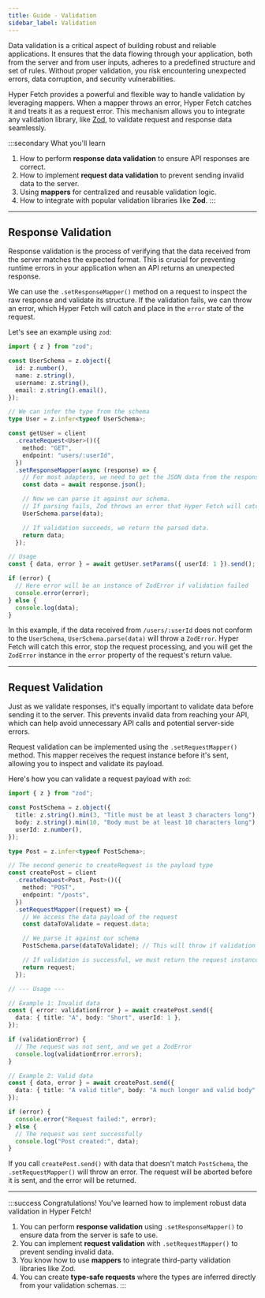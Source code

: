 ```yaml
---
title: Guide - Validation
sidebar_label: Validation
---
```


Data validation is a critical aspect of building robust and reliable applications. It ensures that the data flowing
through your application, both from the server and from user inputs, adheres to a predefined structure and set of rules.
Without proper validation, you risk encountering unexpected errors, data corruption, and security vulnerabilities.

Hyper Fetch provides a powerful and flexible way to handle validation by leveraging mappers. When a mapper throws an
error, Hyper Fetch catches it and treats it as a request error. This mechanism allows you to integrate any validation
library, like [Zod](https://zod.dev/), to validate request and response data seamlessly.

:::secondary What you'll learn

1.  How to perform **response data validation** to ensure API responses are correct.
2.  How to implement **request data validation** to prevent sending invalid data to the server.
3.  Using **mappers** for centralized and reusable validation logic.
4.  How to integrate with popular validation libraries like **Zod**. :::

---

## Response Validation

Response validation is the process of verifying that the data received from the server matches the expected format. This
is crucial for preventing runtime errors in your application when an API returns an unexpected response.

We can use the `.setResponseMapper()` method on a request to inspect the raw response and validate its structure. If the
validation fails, we can throw an error, which Hyper Fetch will catch and place in the `error` state of the request.

Let's see an example using `zod`:

```ts
import { z } from "zod";

const UserSchema = z.object({
  id: z.number(),
  name: z.string(),
  username: z.string(),
  email: z.string().email(),
});

// We can infer the type from the schema
type User = z.infer<typeof UserSchema>;

const getUser = client
  .createRequest<User>()({
    method: "GET",
    endpoint: "users/:userId",
  })
  .setResponseMapper(async (response) => {
    // For most adapters, we need to get the JSON data from the response
    const data = await response.json();

    // Now we can parse it against our schema.
    // If parsing fails, Zod throws an error that Hyper Fetch will catch.
    UserSchema.parse(data);

    // If validation succeeds, we return the parsed data.
    return data;
  });

// Usage
const { data, error } = await getUser.setParams({ userId: 1 }).send();

if (error) {
  // Here error will be an instance of ZodError if validation failed
  console.error(error);
} else {
  console.log(data);
}
```

In this example, if the data received from `/users/:userId` does not conform to the `UserSchema`,
`UserSchema.parse(data)` will throw a `ZodError`. Hyper Fetch will catch this error, stop the request processing, and
you will get the `ZodError` instance in the `error` property of the request's return value.

---

## Request Validation

Just as we validate responses, it's equally important to validate data before sending it to the server. This prevents
invalid data from reaching your API, which can help avoid unnecessary API calls and potential server-side errors.

Request validation can be implemented using the `.setRequestMapper()` method. This mapper receives the request instance
before it's sent, allowing you to inspect and validate its payload.

Here's how you can validate a request payload with `zod`:

```ts
import { z } from "zod";

const PostSchema = z.object({
  title: z.string().min(3, "Title must be at least 3 characters long"),
  body: z.string().min(10, "Body must be at least 10 characters long"),
  userId: z.number(),
});

type Post = z.infer<typeof PostSchema>;

// The second generic to createRequest is the payload type
const createPost = client
  .createRequest<Post, Post>()({
    method: "POST",
    endpoint: "/posts",
  })
  .setRequestMapper((request) => {
    // We access the data payload of the request
    const dataToValidate = request.data;

    // We parse it against our schema
    PostSchema.parse(dataToValidate); // This will throw if validation fails

    // If validation is successful, we must return the request instance
    return request;
  });

// --- Usage ---

// Example 1: Invalid data
const { error: validationError } = await createPost.send({
  data: { title: "A", body: "Short", userId: 1 },
});

if (validationError) {
  // The request was not sent, and we get a ZodError
  console.log(validationError.errors);
}

// Example 2: Valid data
const { data, error } = await createPost.send({
  data: { title: "A valid title", body: "A much longer and valid body", userId: 1 },
});

if (error) {
  console.error("Request failed:", error);
} else {
  // The request was sent successfully
  console.log("Post created:", data);
}
```

If you call `createPost.send()` with data that doesn't match `PostSchema`, the `.setRequestMapper()` will throw an
error. The request will be aborted before it is sent, and the error will be returned.

---

:::success Congratulations! You've learned how to implement robust data validation in Hyper Fetch!

1.  You can perform **response validation** using `.setResponseMapper()` to ensure data from the server is safe to use.
2.  You can implement **request validation** with `.setRequestMapper()` to prevent sending invalid data.
3.  You know how to use **mappers** to integrate third-party validation libraries like Zod.
4.  You can create **type-safe requests** where the types are inferred directly from your validation schemas. :::
